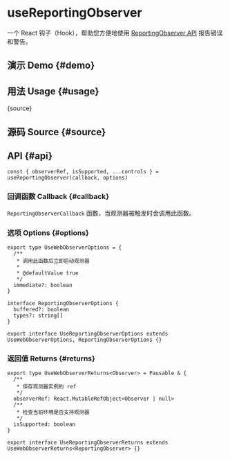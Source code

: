 # useReportingObserver


<HooksType category="Browser" pausable isSupported lowLevel />

一个 React 钩子（Hook），帮助您方便地使用 [ReportingObserver API](https://developer.mozilla.org/en-US/docs/Web/API/ReportingObserver) 报告错误和警告。

## 演示 Demo \{#demo}


<App />

## 用法 Usage \{#usage}


<RawCode>{source}</RawCode>

## 源码 Source \{#source}


<Source />

## API \{#api}

```tsx
const { observerRef, isSupported, ...controls } = useReportingObserver(callback, options)
```

### 回调函数 Callback \{#callback}

`ReportingObserverCallback` 函数，当观测器被触发时会调用此函数。

### 选项 Options \{#options}

```tsx
export type UseWebObserverOptions = {
  /**
   * 调用此函数后立即启动观测器
   *
   * @defaultValue true
   */
  immediate?: boolean
}

interface ReportingObserverOptions {
  buffered?: boolean
  types?: string[]
}

export interface UseReportingObserverOptions extends UseWebObserverOptions, ReportingObserverOptions {}
```

### 返回值 Returns \{#returns}


<Tip type="pausable" />

```tsx
export type UseWebObserverReturns<Observer> = Pausable & {
  /**
   * 保存观测器实例的 ref
   */
  observerRef: React.MutableRefObject<Observer | null>
  /**
   * 检查当前环境是否支持观测器
   */
  isSupported: boolean
}

export interface UseReportingObserverReturns extends UseWebObserverReturns<ReportingObserver> {}
```
